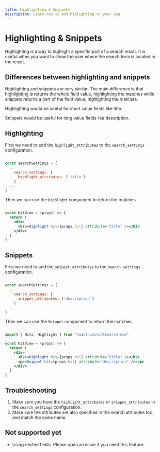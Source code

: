 ```yaml
---
title: Highlighting & Snippets
description: Learn how to add higlighting to your app
---
```


# Highlighting & Snippets

Highlighting is a way to highlight a specific part of a search result. It is useful when you want to show the user where the search term is located in the result.

## Differences between highlighting and snippets

Highlighting and snippets are very similar. The main difference is that highlighting is returns the whole field value, highlighting the matches while snippets returns a part of the field value, highlighting the matches.

Highlighting would be useful for short value fields like title.

Snippets would be useful for long value fields like description.

## Highlighting

First we need to add the `highlight_attributes` to the `search_settings` configuration.

```javascript

const searchSettings = {
  ...
    search_settings: {
      highlight_attributes: ['title']
    }
  ...
}
```

Then we can use the `Highlight` component to return the matches. 

```jsx

const hitView = (props) => {
  return (
    <div>
      <h2><Highlight hit={props.hit} attribute="title" /></h2>
    </div>
  )
}

```

## Snippets

First we need to add the `snippet_attributes` to the `search_settings` configuration.

```javascript

const searchSettings = {
  ...
    search_settings: {
      snippet_attributes: ['description']
    }
  ...
}
```

Then we can use the `Snippet` component to return the matches. 

```jsx

import { Hits, Highlight } from "react-instantsearch-dom"

const hitView = (props) => {
  return (
    <div>
      <h2><Highlight hit={props.hit} attribute="title" /></h2>
      <p><Snippet hit={props.hit} attribute="description" /></p>
    </div>
  )
}

```

## Troubleshooting

1. Make sure you have the `highlight_attributes` or `snippet_attributes` in the `search_settings` configuration.
2. Make sure the attributes are also specified in the search attributes too, and match the same name.

## Not supported yet

- Using nested fields. Please open an issue if you need this feature.